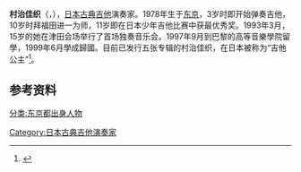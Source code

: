 {{藝人
| 姓名 = 村治佳织
| 類型= 音乐家
| 圖片 =
| 圖片簡介 =
| 出生日期 = {{birth date and age|1978|4|14}}
| 出生地點 = {{JPN}}[[东京都|东京都]][[台东区|台东区]]
| 國籍 = {{JPN}}
| 職業 = [[音樂家|音樂家]]
| 教育程度 =
| 配偶 =
| 活躍年代 = 1993年至今
| 唱片公司 =
| 經紀公司 = 村治事務所
| 代表作 = 
| 網站 =
| 相關團體 =
| IMDb =
| 獎項 =
}}

'''村治佳织'''（{{jpn|j=村治 佳织|hg=むらじ かおり|rm=Muraji Kaori|f=h}}，{{bd|1978年|4月14日|||}}），[[日本|日本]][[古典吉他|古典吉他]]演奏家。1978年生于[[东京|东京]]，3岁时即开始弹奏吉他，10岁时拜福田进一为师，11岁即在日本少年吉他比赛中获最优秀奖。1993年3月，15岁的她在津田会场举行了首场独奏音乐会。1997年9月到巴黎的高等音樂學院留學，1999年6月學成歸國。目前已发行五张专辑的村治佳织，在日本被称为“吉他公主”<ref>{{cite web|language=zh-hans|url=http://news.163.com/10/0903/00/6FK9TL6400014AED.html|title=日本“吉他公主”村治佳织来京献艺|publisher=网易新闻|date=2010-09-03|accessdate=2010年9月19日|archive-url=https://web.archive.org/web/20140515001352/http://news.163.com/10/0903/00/6FK9TL6400014AED.html|archive-date=2014年5月15日|dead-url=yes}}</ref>。

==参考资料==
{{reflist}}

{{Authority control}}
{{DEFAULTSORT:muraji kaori}}
[[Category:日本古典吉他演奏家|Category:日本古典吉他演奏家]]
[[分类:东京都出身人物|分类:东京都出身人物]]
{{japan-bio-stub}}